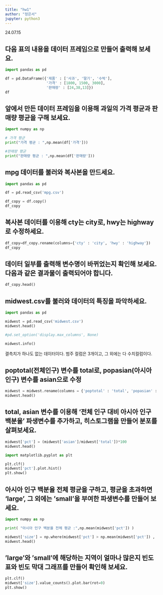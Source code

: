 ```yaml
---
title: "hw1"
author: "정은서"
jupyter: python3
---
```


24.07.15

## 다음 표의 내용을 데이터 프레임으로 만들어 출력해 보세요.

```python
import pandas as pd

df = pd.DataFrame({'제품' : ['사과', '딸기', '수박'],
                   '가격' : [1800, 1500, 3000],
                   '판매량' : [24,38,13]})
df
```

## 앞에서 만든 데이터 프레임을 이용해 과일의 가격 평균과 판매량 평균을 구해 보세요.
```python
import numpy as np

# 가격 평균
print("가격 평균 : ",np.mean(df['가격']))

#판매량 평균
print("판매량 평균 : ",np.mean(df['판매량']))

```

## mpg 데이터를 불러와 복사본을 만드세요.
```python
import pandas as pd

df = pd.read_csv('mpg.csv')

df_copy = df.copy()
df_copy
```

## 복사본 데이터를 이용해 cty는 city로, hwy는 highway로 수정하세요.

```python
df_copy=df_copy.rename(columns={'cty' : 'city', 'hwy' : 'highway'})
df_copy
```


## 데이터 일부를 출력해 변수명이 바뀌었는지 확인해 보세요. 다음과 같은 결과물이 출력되어야 합니다.
```python
df_copy.head()
```

## midwest.csv를 불러와 데이터의 특징을 파악하세요.
```python
import pandas as pd

midwest = pd.read_csv('midwest.csv')
midwest.head()

#pd.set_option('display.max_columns', None)
```



```python
midwest.info()
```
결측치가 하나도 없는 데이터이다. 범주 컬럼은 3개이고, 그 외에는 다 수치컬럼이다.


## poptotal(전체인구) 변수를 total로, popasian(아시아 인구) 변수를 asian으로 수정
```python
midwest = midwest.rename(columns = {'poptotal' : 'total', 'popasian' : 'asian'})
midwest.head()
```

## total, asian 변수를 이용해 '전체 인구 대비 아시아 인구 백분율' 파생변수를 추가하고, 히스토그램을 만들어 분포를 살펴보세요.
```python
midwest['pct'] = (midwest['asian']/midwest['total'])*100
midwest.head()
```


```python
import matplotlib.pyplot as plt

plt.clf()
midwest['pct'].plot.hist()
plt.show()
```


## 아시아 인구 백분율 전체 평균을 구하고, 평균을 초과하면 'large', 그 외에는 'small'을 부여한 파생변수를 만들어 보세요.
```python
import numpy as np

print( "아시아 인구 백분율 전체 평균 :",np.mean(midwest['pct']) )
```
```python
midwest['size'] = np.where(midwest['pct'] > np.mean(midwest['pct']) , 'large', 'small')
midwest.head()
```

## 'large'와 'small'에 해당하는 지역이 얼마나 많은지 빈도표와 빈도 막대 그래프를 만들어 확인해 보세요.
```python
plt.clf()
midwest['size'].value_counts().plot.bar(rot=0)
plt.show()
```

